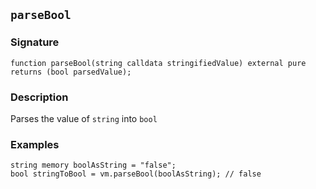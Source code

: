 ## `parseBool`

### Signature

```solidity
function parseBool(string calldata stringifiedValue) external pure returns (bool parsedValue);
```

### Description

Parses the value of `string` into `bool`

### Examples

```solidity
string memory boolAsString = "false";
bool stringToBool = vm.parseBool(boolAsString); // false
```
